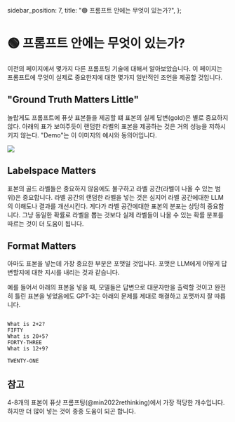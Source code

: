   sidebar_position: 7,
  title: "🟢 프롬프트 안에는 무엇이 있는가?",
};

# 🟢 프롬프트 안에는 무엇이 있는가?

이전의 페이지에서 몇가지 다른 프롬프팅 기술에 대해서 알아보았습니다.
이 페이지는 프롬프트에 무엇이 실제로 중요한지에 대한 몇가지 일반적인 조언을 제공할 것입니다.

## "Ground Truth Matters Little"

놀랍게도 프롬프트에 퓨샷 표본들을 제공할 떄 표본의 실제 답변(gold)은 별로 중요하지 않다. 아래의 표가 보여주듯이 랜덤한 라벨의 표본을 제공하는 것은 거의 성능을 저하시키지 않는다.
"Demo"는 이 이미지의 예시와 동의어입니다.

<div style={{ textAlign: "center" }}>
  <Image
    src="/docs/assets/intermediate/gold_unimportant.webp"
    width={2340}
    height={920}
    style={{ width: "750px", margin: "auto" }}
  />
</div>

## Labelspace Matters

표본의 골드 라벨들은 중요하지 않음에도 불구하고 라벨 공간(라벨이 나올 수 있는 범위)은 중요합니다.
라벨 공간의 랜덤한 라벨을 넣는 것은 심지어 라벨 공간에대한 LLM의 이해도나 결과를 개선시킨다. 게다가 라벨 공간에대한 표본의 분포는 상당히 중요합니다.
그냥 동일한 확률로 라벨을 뽑는 것보다 실제 라벨들이 나올 수 있는 확률 분포를 따르는 것이 더 도움이 됩니다.

## Format Matters

아마도 표본을 넣는데 가장 중요한 부분은 포맷일 것입니다. 포맷은 LLM에게 어떻게 답변할지에 대한 지시를 내리는 것과 같습니다.

예를 들어서 아래의 표본을 넣을 때, 모델들은 답변으로 대문자만을 출력할 것이고 완전히 틀린 표본을 넣었음에도 GPT-3는 아래의 문제를 제대로 해결하고 포맷까지 잘 따릅니다.

```text {8-8}

What is 2+2?
FIFTY
What is 20+5?
FORTY-THREE
What is 12+9?

TWENTY-ONE

```

## 참고

4-8개의 표본이 퓨샷 프롬프팅(@min2022rethinking)에서 가장 적당한 개수입니다. 하지만 더 많이 넣는 것이 종종 도움이 되곤 합니다.

[^labelspace]: [vocabulary reference](https://learnprompting.org/docs/vocabulary#labels)를 눌러 더 많은 정보를 알아보세요.
